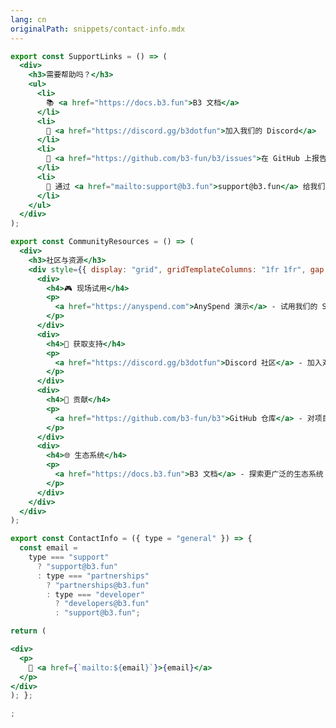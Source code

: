 ```yaml
---
lang: cn
originalPath: snippets/contact-info.mdx
---
```

```jsx
export const SupportLinks = () => (
  <div>
    <h3>需要帮助吗？</h3>
    <ul>
      <li>
        📚 <a href="https://docs.b3.fun">B3 文档</a>
      </li>
      <li>
        💬 <a href="https://discord.gg/b3dotfun">加入我们的 Discord</a>
      </li>
      <li>
        🐛 <a href="https://github.com/b3-fun/b3/issues">在 GitHub 上报告问题</a>
      </li>
      <li>
        📧 通过 <a href="mailto:support@b3.fun">support@b3.fun</a> 给我们发邮件
      </li>
    </ul>
  </div>
);

export const CommunityResources = () => (
  <div>
    <h3>社区与资源</h3>
    <div style={{ display: "grid", gridTemplateColumns: "1fr 1fr", gap: "1rem" }}>
      <div>
        <h4>🎮 现场试用</h4>
        <p>
          <a href="https://anyspend.com">AnySpend 演示</a> - 试用我们的 SDK
        </p>
      </div>
      <div>
        <h4>💬 获取支持</h4>
        <p>
          <a href="https://discord.gg/b3dotfun">Discord 社区</a> - 加入对话
        </p>
      </div>
      <div>
        <h4>🔧 贡献</h4>
        <p>
          <a href="https://github.com/b3-fun/b3">GitHub 仓库</a> - 对项目做出贡献
        </p>
      </div>
      <div>
        <h4>🌐 生态系统</h4>
        <p>
          <a href="https://docs.b3.fun">B3 文档</a> - 探索更广泛的生态系统
        </p>
      </div>
    </div>
  </div>
);

export const ContactInfo = ({ type = "general" }) => {
  const email =
    type === "support"
      ? "support@b3.fun"
      : type === "partnerships"
        ? "partnerships@b3.fun"
        : type === "developer"
          ? "developers@b3.fun"
          : "support@b3.fun";

return (

<div>
  <p>
    📧 <a href={`mailto:${email}`}>{email}</a>
  </p>
</div>
); };

;
```
